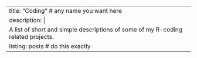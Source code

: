 ---
title: "Coding"  # any name you want here
description: |
  A list of short and simple descriptions of some of my R-coding related projects.
listing: posts # do this exactly
---